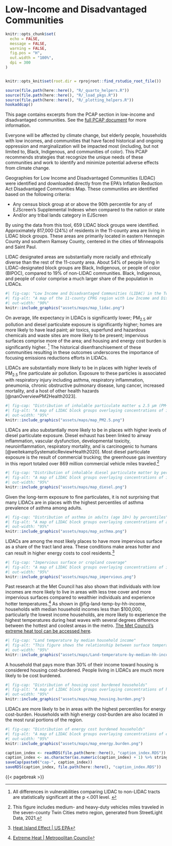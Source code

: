 # Low-Income and Disadvantaged Communities
```r
knitr::opts_chunk$set(
  echo = FALSE,
  message = FALSE,
  warning = FALSE,
  fig.pos = "H",
  out.width = "100%",
  dpi = 300
)


knitr::opts_knit$set(root.dir = rprojroot::find_rstudio_root_file())
```
```r
source(file.path(here::here(), "R/_quarto_helpers.R"))
source(file.path(here::here(), "R/_load_pkgs.R"))
source(file.path(here::here(), "R/_plotting_helpers.R"))
hookaddcap()
```

::: {.callout-note}
This page contains excerpts from the PCAP section in low-income and disadvantaged communities. See the [full PCAP document](https://www.epa.gov/system/files/documents/2024-03/metropolitan-council-twin-cities-msa-priority-climate-action-plan.pdf) for more information. 
:::

Everyone will be affected by climate change, but elderly people, households with low incomes, and communities that have faced historical and ongoing oppression and marginalization will be impacted most (including, but not limited to, Black, Indigenous, and communities of color). This PCAP recommends strategies that recognize the unique needs of these communities and work to identify and minimize potential adverse effects from climate change.

Geographies for Low Income and Disadvantaged Communities (LIDAC) were identified and downloaded directly from the EPA’s Inflation Reduction Act Disadvantaged Communities Map. These communities are identified based on the following criteria:

- Any census block group at or above the 90th percentile for any of EJScreen’s Supplemental Indexes when compared to the nation or state  
- And/or any tribal lands category in EJScreen
    
By using the data from this tool, 659 LIDAC block groups were identified. Approximately 817,000 (24%) of residents in the 11-county area are living in LIDAC block groups. These areas are primarily located in eastern Hennepin County and southern Ramsey County, centered in the cities of Minneapolis and Saint Paul. 

LIDAC designated areas are substantially more racially and ethnically diverse than the rest of the 11-county area. About 54% of people living in LIDAC-designated block groups are Black, Indigenous, or people of color (BIPOC), compared to 19% of non-LIDAC communities. Black, Indigenous, and people of color comprise a much larger share of the population in LIDACs.


```r
#| fig-cap: "Low Income and Disadvantaged Communities (LIDAC) in the Twin Cities’ CPRG Planning Area"
#| fig-alt: "A map of the 11-county CPRG region with Low Income and Disadvantaged Community (LIDAC) census block groups colored in blue. LIDACs are found across the region but are concentrated in eastern Hennepin County and southern Ramsey County."
#| out-width: "90%"
knitr::include_graphics("assets/maps/map_lidac.png")
```


On average, life expectancy in LIDACs is significantly lower; PM~2.5~ air pollution and diesel particulate exposure is significantly higher; homes are more likely to have lead paint; air toxics, superfund and hazardous chemicals and waste sites are more likely to be present; impervious surfaces comprise more of the area; and housing and energy cost burden is significantly higher. ^[All differences in vulnerabilities comparing LIDAC to non-LIDAC tracts are statistically significant at the p <.001 level. ] The historical disenfranchisement of these communities resulting in these outcomes underscores the importance of focusing emissions reductions efforts in LIDACs.

LIDACs are substantially more likely to be in places with higher levels of PM~2.5~ fine particulate air pollution. Exposure to these particles is associated with respiratory injury including asthma, respiratory inflammation, pneumonia, chronic obstructive pulmonary disease, lung cancer, increased mortality, and a host of other health hazards [@nanOverviewPM2Health2023].

```r
#| fig-cap: "Distribution of inhalable particulate matter ≤ 2.5 µm (PM~2.5~)"
#| fig-alt: "A map of LIDAC block groups overlaying concentrations of inhalable fine particulate matter. There is noticeable overlap in the most polluted regions and where LIDAC block groups are concentrated, particularly in Ramsey County."
#| out-width: "95%"
knitr::include_graphics("assets/maps/map_PM2.5.png")
```

LIDACs are also substantially more likely to be in places with higher levels of diesel particulate exposure. Diesel exhaust has been linked to airway inflammation, vascular dysfunction, developmental toxicity, neuroinflammation, respiratory mortality, and is carcinogenic to humans [@weitekampSystematicReviewHealth2020].  Most diesel particulate exposure is the result of commercial trucking; the greenhouse gas inventory in this report totaled over 869 million commercial vehicle miles traveled.^[This figure includes medium- and heavy-duty vehicles miles traveled in the seven-county Twin Cities metro region, generated from StreetLight Data, 2021.]

```r
#| fig-cap: "Distribution of inhalable diesel particulate matter by percentiles"
#| fig-alt: "A map of LIDAC block groups overlaying concentrations of inhalable diesel particulate matter. There is noticeable overlap in the most polluted regions and where LIDAC block groups are concentrated, particularly in eastern Hennepin County."
#| out-width: "95%"
knitr::include_graphics("assets/maps/map_diesel.png")
```

Given the long-term exposure to fine particulates, it is not surprising that many LIDACs are in places with the highest percentiles of asthma prevalence of asthma among adults.

```r
#| fig-cap: "Distribution of asthma in adults (age 18+) by percentiles"
#| fig-alt: "A map of LIDAC block groups overlaying concentrations of asthma prevalence among adults. There is noticeable overlap in asthma prevalence and where LIDAC block groups are concentrated, particularly in Hennepin and Ramsey Counties."
#| out-width: "95%"
knitr::include_graphics("assets/maps/map_asthma.png")
```

LIDACs are among the most likely places to have more impervious surface as a share of the tract land area. These conditions make areas hotter and can result in higher energy costs to cool residents.^[[Heat Island Effect | US EPA](https://www.epa.gov/heatislands)]

```r
#| fig-cap: "Impervious surface or cropland coverage"
#| fig-alt: "A map of LIDAC block groups overlaying concentrations of impervious surface or cropland. There is noticeable overlap in impervious surfaces where LIDAC block groups are concentrated, particularly in Hennepin and Ramsey Counties."
#| out-width: "95%"
knitr::include_graphics("assets/maps/map_impervious.png")
```


Past research at the Met Council has also shown that individuals with low incomes are more likely to live in areas with less tree cover and more impervious surfaces compared to wealthier individuals and experience hotter temperatures.^[[Extreme Heat | Metropolitan Council](https://storymaps.arcgis.com/stories/10ec7b3b6dde440cbb0047cb01c51327)] As shown in @fig-land-temp-by-hh-income, households with median household incomes less than $100,000, particularly the lowest income households, are more likely to experience the highest temperatures during heat waves with several degrees difference between the hottest and coolest areas in the metro. [The Met Council’s extreme heat tool can be accessed here](https://storymaps.arcgis.com/stories/10ec7b3b6dde440cbb0047cb01c51327).

```r
#| fig-cap: "Land temperature by median household income"
#| fig-alt: "This figure shows the relationship between surface temperature and median household income. As median household income increases, average surface temperature decreases until income reaches $100,000."
#| out-width: "95%"
knitr::include_graphics("assets/maps/Land-temperature-by-median-hh-income.png")
```

A household that pays more than 30% of their income toward housing is considered housing cost-burdened. People living in LIDACs are much more likely to be cost burdened.

```r
#| fig-cap: "Distribution of housing cost burdened households"
#| fig-alt: "A map of LIDAC block groups overlaying concentrations of housing cost burden. There is noticeable overlap in high housing cost burdens and where LIDAC block groups are concentrated, particularly in Hennepin and Ramsey Counties."
#| out-width: "95%"
knitr::include_graphics("assets/maps/map_housing.burden.png")
```

LIDACs are more likely to be in areas with the highest percentiles for energy cost-burden. Households with high energy cost-burden are also located in the most rural portions of the region.

```r
#| fig-cap: "Distribution of energy cost burdened households"
#| fig-alt: "A map of LIDAC block groups overlaying concentrations of energy cost burden. There is noticeable overlap in high energy cost burdens and where LIDAC block groups are concentrated, particularly in Hennepin and Ramsey Counties. Additionally high energy cost burdens exist in Chisago, St. Croix and Pierce Counties."
#| out-width: "95%"
knitr::include_graphics("assets/maps/map_energy.burden.png")
```


```r
caption_index <- readRDS(file.path(here::here(), "caption_index.RDS"))
caption_index <- as.character(as.numeric(caption_index) + 1) %>% stringr::str_pad(width = 2, side = "left", pad = "0")
saveCap(paste0("cap-", caption_index))
saveRDS(caption_index, file.path(here::here(), "caption_index.RDS"))
```
{{< pagebreak >}}
